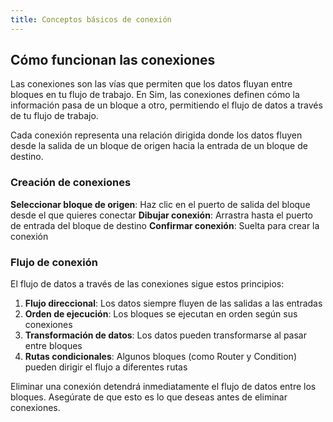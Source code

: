 ```yaml
---
title: Conceptos básicos de conexión
---
```



## Cómo funcionan las conexiones

Las conexiones son las vías que permiten que los datos fluyan entre bloques en tu flujo de trabajo. En Sim, las conexiones definen cómo la información pasa de un bloque a otro, permitiendo el flujo de datos a través de tu flujo de trabajo.

<Callout type="info">
  Cada conexión representa una relación dirigida donde los datos fluyen desde la salida de un bloque de origen
  hacia la entrada de un bloque de destino.
</Callout>

### Creación de conexiones

<Steps>
  <Step>
    <strong>Seleccionar bloque de origen</strong>: Haz clic en el puerto de salida del bloque desde el que quieres conectar
  </Step>
  <Step>
    <strong>Dibujar conexión</strong>: Arrastra hasta el puerto de entrada del bloque de destino
  </Step>
  <Step>
    <strong>Confirmar conexión</strong>: Suelta para crear la conexión
  </Step>
</Steps>

### Flujo de conexión

El flujo de datos a través de las conexiones sigue estos principios:

1. **Flujo direccional**: Los datos siempre fluyen de las salidas a las entradas
2. **Orden de ejecución**: Los bloques se ejecutan en orden según sus conexiones
3. **Transformación de datos**: Los datos pueden transformarse al pasar entre bloques
4. **Rutas condicionales**: Algunos bloques (como Router y Condition) pueden dirigir el flujo a diferentes rutas

<Callout type="warning">
  Eliminar una conexión detendrá inmediatamente el flujo de datos entre los bloques. Asegúrate de que esto es
  lo que deseas antes de eliminar conexiones.
</Callout>
